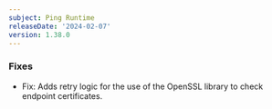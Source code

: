 ```yaml
---
subject: Ping Runtime
releaseDate: '2024-02-07'
version: 1.38.0
---
```


### Fixes

* Fix: Adds retry logic for the use of the OpenSSL library to check endpoint certificates.
